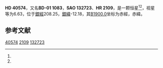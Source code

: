 {{Starbox begin
| name = HD 40574
}}
{{Starbox observe
| epoch = [[J2000.0|J2000.0]]
| constell = {{星座名待查}}<ref name=SIMBAD>{{cite web
 | url=http://simbad.u-strasbg.fr/simbad/sim-id?Ident=HR+2109
 | title =Pulsating variable Star
 | publisher=Centre de Données astronomiques de Strasbourg
 | work=SIMBAD
 | accessdate=2012-07-13}}</ref><ref name=DATA>{{cite web
 | url=http://vizier.u-strasbg.fr/viz-bin/VizieR-5?-out.add=.&-source=5050&-corr=PK=HR&-out.max=9999&HR=2109
 | title=VizieR Detailed Page
 | accessdate=2012-07-13
 | archive-date=2016-03-05
 | archive-url=https://web.archive.org/web/20160305014448/http://vizier.u-strasbg.fr/viz-bin/VizieR-5?-out.add=.&-source=5050&-corr=PK=HR&-out.max=9999&HR=2109
 | dead-url=no
 }}</ref>
| 星官 = 
| ra = {{RA|5|59|37.7}}<ref name=SIMBAD /><ref name=DATA />
| dec = {{DEC|-1|26|40}}<ref name=SIMBAD /><ref name=DATA />
| appmag_v = 6.63<ref name=SIMBAD /><ref name=DATA />
}}
{{Starbox character
| class = B8IIIn<ref name=SIMBAD /><ref name=DATA />
| b-v = -0.07<ref name=SIMBAD /><ref name=DATA />
| u-b = -0.39<ref name=SIMBAD /><ref name=DATA />
| r-i = <ref name=SIMBAD /><ref name=DATA />
| variable = 
}}
{{Starbox astrometry
| radial_v = -0.39
| prop_mo_ra = -4
| parallax = 
| p_error = 
}}
{{Starbox catalog
| names =BD-01 1083，[[SAO星表|SAO]] 132723，[[HD星表|HD]] 40574，[[HR星表|HR]] 2109}}
{{Starbox reference |Simbad=HR+2109}}
{{Starbox end}}

'''HD 40574'''，又名'''BD-01 1083'''，'''SAO 132723'''、'''HR 2109'''，是一颗恒星<ref name=SIMBAD /><ref name=DATA />，视星等为6.63，位于[[銀道座標系|銀經]]208.25，[[銀道座標系|銀緯]]-12.18，其[[B1900.0|B1900.0]]坐标为赤經{{RA|5|54|33.7}}，赤緯{{DEC|-1|-12.18|4}}。

== 参考文献 ==
{{reflist}}

{{star-stub}}

[[Category:HD和HDE天體|40574]]
[[Category:HR天體|2109]]
[[Category:SAO天體|132723]]